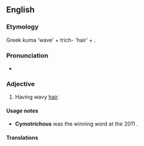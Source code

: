 ==English==

===Etymology===
Greek kuma 'wave' + trich- 'hair' + {{suffix||ous|lang=en}}.
{{rfscript|Greek}}

===Pronunciation===
* {{IPA|/saɪˈmɒtɹɨkəs/}}

===Adjective===
{{infl|en|adjective}}

#{{anthropology}} Having wavy [[hair]].

====Usage notes====
* '''Cymotrichous''' was the winning word at the 2011 {{w|Scripps National Spelling Bee}}.

====Translations====
{{trans-top|having wavy hair}}
{{trans-mid}}
{{trans-bottom}}